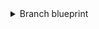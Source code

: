 <details>
<summary>Branch blueprint</summary>

```json showLineNumbers
{
  "identifier": "branch_protection",
  "title": "Branch",
  "icon": "Microservice",
  "schema": {
    "properties": {
      "require_approval_count": {
        "title": "Require approvals",
        "type": "number",
        "icon": "DefaultProperty",
        "description": "The number of approvals required before merging a pull request"
      },
      "is_protected": {
        "title": "Is branch protected",
        "type": "boolean",
        "icon": "DefaultProperty",
        "description": "Indicates whether certain rules must be met before changes can be merged"

      },
      "require_code_owner_review": {
        "title": "Require code owner review",
        "type": "boolean",
        "icon": "DefaultProperty",
        "description": "Requires review from code owners before a pull request can be merged"

      },
      "allow_deletions": {
        "title": "Allow deletions",
        "type": "boolean",
        "icon": "DefaultProperty",
        "description": "Allows users with bypass permissions to delete matching references in the branch"

      },
      "allow_force_pushes": {
        "title": "Allow force pushes",
        "type": "boolean",
        "icon": "DefaultProperty",
        "description": "Permits users with push access to force push changes to the branch"

      },
      "url": {
        "title": "Branch url",
        "type": "string",
        "format": "url",
        "description": "URL of the branch in the repository"
      },
      "require_signed_commits": {
        "title": "Require signed commits",
        "type": "boolean",
        "icon": "DefaultProperty",
        "description": "Ensures that commits pushed to the branch are signed"
      },
      "require_linear_history": {
        "title": "Require linear history",
        "type": "boolean",
        "icon": "DefaultProperty",
        "description": "Enforces a linear history in the branch by preventing merge commits"
      },
      "restrict_creations": {
        "title": "Restrict creations",
        "type": "boolean",
        "icon": "DefaultProperty",
        "description": "Restricts the creation of matching references in the branch, allowing only users with bypass permissions"
      },
      "restrict_updates": {
        "title": "Restrict updates",
        "type": "boolean",
        "icon": "DefaultProperty",
        "description": "Prevents updates to matching references in the branch, limiting changes to users with bypass permissions"
      },
      "require_conversation_resolution": {
        "title": "Require resolution",
        "type": "boolean",
        "icon": "DefaultProperty",
        "description": "Ensures that all comments and conversations are resolved before merging a pull request"
      },
      "lock_branch": {
        "title": "Lock branch",
        "type": "boolean",
        "icon": "DefaultProperty",
        "description": "Locks the branch, preventing any changes from being made unless explicitly unlocked"

      },
      "block_force_pushes": {
        "title": "Block force pushes",
        "type": "boolean",
        "icon": "DefaultProperty",
        "description": "Prevent users with push access from force pushing to refs"
      }
    },
    "required": []
  },
  "mirrorProperties": {},
  "calculationProperties": {},
  "aggregationProperties": {},
  "relations": {
    "repository": {
      "title": "Repository",
      "target": "githubRepository",
      "required": false,
      "many": false
    }
  }
}
```

</details>
